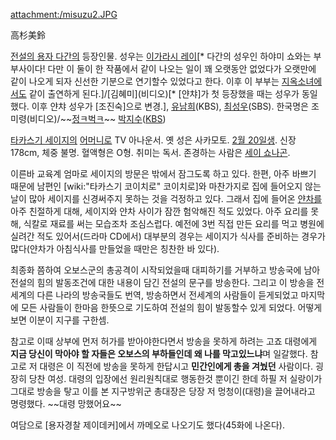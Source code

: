 attachment:/misuzu2.JPG

高杉美鈴

[[전설의 용자 다간]]의 등장인물. 성우는 [[이가라시 레이]][* 다간의 성우인 하야미 쇼와는 부부사이다! 다만 이 둘이 한 작품에서 같이 나오는 일이 꽤 오랫동안 없었다가 오랫만에 같이 나오게 되자 신선한 기분으로 연기할수 있었다고 한다. 이후 이 부부는 [[지옥소녀]]에서도 같이 출연하게 된다.]/[김혜미](비디오)[* [얀챠]가 첫 등장했을 때는 성우가 동일했다. 이후 얀챠 성우가 [조진숙]으로 변경.], [[유남희]](KBS), [[최성우]](SBS). 한국명은 조미령(비디오)/~~[[정ㅋ벅ㅋ]]~~ [[박지수]]([[KBS]])

[[타카스기 세이지]]의 [[어머니]]로 TV 아나운서. 옛 성은 사카모토. [[2월 20일]]생. 신장 178cm, 체중 불명. 혈액형은 O형. 취미는 독서. 존경하는 사람은 [[세이 쇼나곤]].

이른바 교육계 엄마로 세이지의 방문은 밖에서 잠그도록 하고 있다. 한편, 아주 바쁘기 때문에 남편인 [wiki:"타카스기 코이치로" 코이치로]와 마찬가지로 집에 들어오지 않는 날이 많아 세이지를 신경써주지 못하는 것을 걱정하고 있다. 그래서 집에 들어온 [[얀차]]를 아주 친절하게 대해, 세이지와 얀차 사이가 잠깐 험악해진 적도 있었다.
아주 요리를 못해, 식칼로 재료를 써는 모습조차 조심스럽다. 예전에 3번 직접 만든 요리를 먹고 병원에 실려간 적도 있어서(드라마 CD에서) 대부분의 경우는 세이지가 식사를 준비하는 경우가 많다(얀차가 아침식사를 만들었을 때만은 칭찬한 바 있다).

최종화 쯤하여 오보스군의 총공격이 시작되었을때 대피하기를 거부하고 방송국에 남아 전설의 힘의 발동조건에 대한 내용이 담긴 전설의 문구를 방송한다. 그리고 이 방송을 전세계의 다른 나라의 방송국들도 번역, 방송하면서 전세계의 사람들이 듣게되었고 마지막에 모든 사람들이 한마음 한뜻으로 기도하여 전설의 힘이 발동할수 있게 되었다. 어떻게 보면 이분이 지구를 구한셈. 

참고로 이때 상부에 먼저 허가를 받아야한다면서 방송을 못하게 하려는 고죠 대령에게 '''지금 당신이 막아야 할 자들은 오보스의 부하들인데 왜 나를 막고있느냐'''며 일갈했다. 참고로 저 대령은 이 직전에 방송을 못하게 한답시고 '''민간인에게 총을 겨눴던''' 사람이다. 굉장히 당찬 여성. 대령의 입장에선 원리원칙대로 행동한것 뿐이긴 한데 하필 저 실랑이가 그대로 방송을 탛고 이를 본 지구방위군 총대장은 당장 저 멍청이(대령)을 끌어내라고 명령했다. ~~대령 망했어요~~

여담으로 [용자경찰 제이데커]에서 까메오로 나오기도 했다(45화에 나온다).
